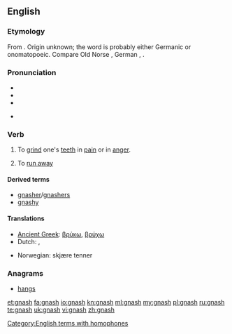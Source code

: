 {{was wotd|2007|March|18}}
==English==

===Etymology===
From {{etyl|enm|en}} {{term|gnasten|lang=enm}}. Origin unknown; the word is probably either Germanic or onomatopoeic. Compare Old Norse {{term|gnastan|lang=non}}, German {{term|knirschen|lang=de}}, {{etyl|nds-de|-}} {{term|gnirschen|gnirschen, gnörschen||gnash|lang=nds-de}}.

===Pronunciation===
* {{IPA|/næʃ/}}
* {{audio|en-us-gnash.ogg|Audio (US)}}
* {{rhymes|æʃ}}

* {{homophones|Nash}}

===Verb===
{{en-verb|gnash|es}}

# To [[grind]] one's [[teeth]] in [[pain]] or in [[anger]].
# {{Geordie}} To [[run away]]

====Derived terms====
* [[gnasher]]/[[gnashers]]
* [[gnashy]]

====Translations====
{{trans-top|to grind one's teeth in pain or in anger}}
* [[Ancient Greek]]: [[βρύκω]], [[βρύχω]]
* Dutch: {{t+|nl|tandenknarsen}}, {{t+|nl|knarsetanden}}
{{trans-mid}}
* Norwegian: skjære tenner
{{trans-bottom}}

===Anagrams===
* [[hangs#English|hangs]]

[[Category:English terms with homophones]]

[[et:gnash]]
[[fa:gnash]]
[[io:gnash]]
[[kn:gnash]]
[[ml:gnash]]
[[my:gnash]]
[[pl:gnash]]
[[ru:gnash]]
[[te:gnash]]
[[uk:gnash]]
[[vi:gnash]]
[[zh:gnash]]